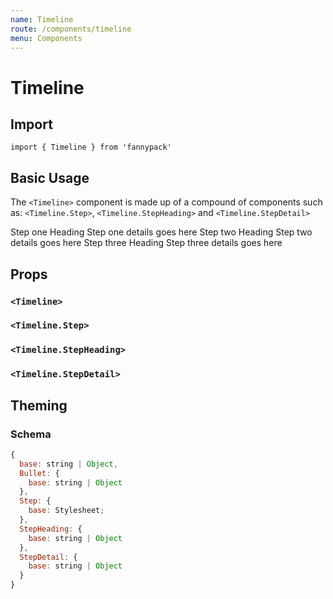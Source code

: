 ```yaml
---
name: Timeline
route: /components/timeline
menu: Components
---
```




# Timeline

## Import

`import { Timeline } from 'fannypack'`

## Basic Usage

The `<Timeline>` component is made up of a compound of components such as: `<Timeline.Step>`,  `<Timeline.StepHeading>` and `<Timeline.StepDetail>`

<Playground>
  <Timeline activeStep="StepHeading2" progressColor="success">
    <Timeline.Step a11yTitleId="StepHeading1" a11yDescriptionId="StepDetail1">
      <Timeline.StepHeading id="StepHeading1">Step one Heading</Timeline.StepHeading>
      <Timeline.StepDetail id="StepDetail1">Step one details goes here</Timeline.StepDetail>
    </Timeline.Step>
    <Timeline.Step a11yTitleId="StepHeading2" a11yDescriptionId="StepDetail2">
      <Timeline.StepHeading id="StepHeading2">Step two Heading</Timeline.StepHeading>
      <Timeline.StepDetail id="StepDetail2">Step two details goes here</Timeline.StepDetail>
    </Timeline.Step>
    <Timeline.Step a11yTitleId="StepHeading3" a11yDescriptionId="StepDetail3">
      <Timeline.StepHeading id="StepHeading3">Step three Heading</Timeline.StepHeading>
      <Timeline.StepDetail id="StepDetail3">Step three details goes here</Timeline.StepDetail>
    </Timeline.Step>
  </Timeline>
</Playground>

## Props

### `<Timeline>`
<PropsTable component={Timeline} />

### `<Timeline.Step>`
<PropsTable component={Timeline.Step} />

### `<Timeline.StepHeading>`
<PropsTable component={Timeline.StepHeading} />

### `<Timeline.StepDetail>`
<PropsTable component={Timeline.StepDetail} />


## Theming

### Schema

```jsx
{
  base: string | Object,
  Bullet: {
    base: string | Object
  },
  Step: {
    base: Stylesheet;
  },
  StepHeading: {
    base: string | Object
  },
  StepDetail: {
    base: string | Object
  }
}
```
